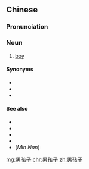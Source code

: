 ==Chinese==
{{zh-forms|type=12}}

===Pronunciation===
{{zh-pron
|m=nánháizi
|c=naam4 haai4 zi2
|cat=n
}}

===Noun===
{{zh-noun}}

# [[boy]]

====Synonyms====
* {{zh-l|男孩}}
* {{zh-l|童子}}
* {{zh-l|少年}}

====See also====
* {{zh-l|孩子}}
* {{zh-l|小孩}}
* {{zh-l|小孩兒}}
* {{zh-l|小孩子家}}
* (''Min Nan'') {{zh-l|囡仔|tr=[[gín-á]]}}

[[mg:男孩子]]
[[chr:男孩子]]
[[zh:男孩子]]